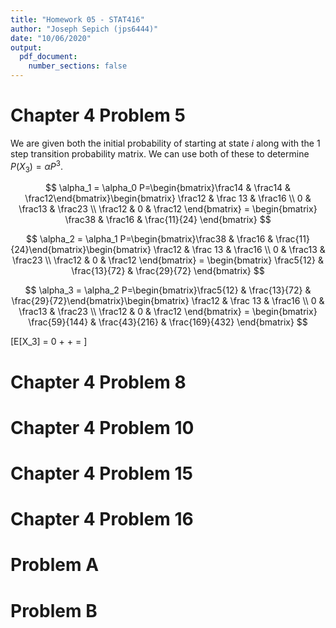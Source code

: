 ```yaml
---
title: "Homework 05 - STAT416"
author: "Joseph Sepich (jps6444)"
date: "10/06/2020"
output:
  pdf_document:
    number_sections: false
---
```


# Chapter 4 Problem 5

We are given both the initial probability of starting at state $i$ along with the 1 step transition probability matrix. We can use both of these to determine $P(X_3) = \alpha P^3$.

$$
\alpha_1 = \alpha_0 P=\begin{bmatrix}\frac14 & \frac14 & \frac12\end{bmatrix}\begin{bmatrix}
\frac12 & \frac 13 & \frac16 \\
0 & \frac13 & \frac23 \\
\frac12 & 0 & \frac12
\end{bmatrix} = \begin{bmatrix}
\frac38 & \frac16 & \frac{11}{24}
\end{bmatrix}
$$

$$
\alpha_2 = \alpha_1 P=\begin{bmatrix}\frac38 & \frac16 & \frac{11}{24}\end{bmatrix}\begin{bmatrix}
\frac12 & \frac 13 & \frac16 \\
0 & \frac13 & \frac23 \\
\frac12 & 0 & \frac12
\end{bmatrix} = \begin{bmatrix}
\frac5{12} & \frac{13}{72} & \frac{29}{72}
\end{bmatrix}
$$

$$
\alpha_3 = \alpha_2 P=\begin{bmatrix}\frac5{12} & \frac{13}{72} & \frac{29}{72}\end{bmatrix}\begin{bmatrix}
\frac12 & \frac 13 & \frac16 \\
0 & \frac13 & \frac23 \\
\frac12 & 0 & \frac12
\end{bmatrix} = \begin{bmatrix}
\frac{59}{144} & \frac{43}{216} & \frac{169}{432}
\end{bmatrix}
$$

\[E[X_3] = 0 + \frac{43}{216} + \frac{169}{216} = \frac{212}{216} \approx 0.9815\]

# Chapter 4 Problem 8

# Chapter 4 Problem 10

# Chapter 4 Problem 15

# Chapter 4 Problem 16

# Problem A

# Problem B
















